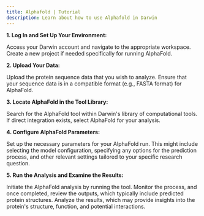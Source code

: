 ```yaml
---
title: Alphafold | Tutorial
description: Learn about how to use Alphafold in Darwin
---
```


**1. Log In and Set Up Your Environment:**

Access your Darwin account and navigate to the appropriate workspace. Create a new project if needed specifically for running AlphaFold.

**2. Upload Your Data:**

Upload the protein sequence data that you wish to analyze. Ensure that your sequence data is in a compatible format (e.g., FASTA format) for AlphaFold.

**3. Locate AlphaFold in the Tool Library:**

Search for the AlphaFold tool within Darwin's library of computational tools. If direct integration exists, select AlphaFold for your analysis.

**4. Configure AlphaFold Parameters:**

Set up the necessary parameters for your AlphaFold run. This might include selecting the model configuration, specifying any options for the prediction process, and other relevant settings tailored to your specific research question.

**5. Run the Analysis and Examine the Results:**

Initiate the AlphaFold analysis by running the tool. Monitor the process, and once completed, review the outputs, which typically include predicted protein structures.
Analyze the results, which may provide insights into the protein's structure, function, and potential interactions.
